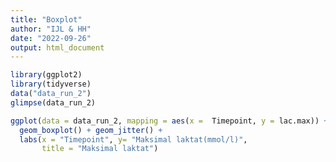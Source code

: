 ```yaml
---
title: "Boxplot"
author: "IJL & HH"
date: "2022-09-26"
output: html_document
---
```


```r


library(ggplot2)
library(tidyverse)
data("data_run_2")
glimpse(data_run_2)

ggplot(data = data_run_2, mapping = aes(x =  Timepoint, y = lac.max)) +    
  geom_boxplot() + geom_jitter() +
  labs(x = "Timepoint", y= "Maksimal laktat(mmol/l)",
       title = "Maksimal laktat")

 

```

